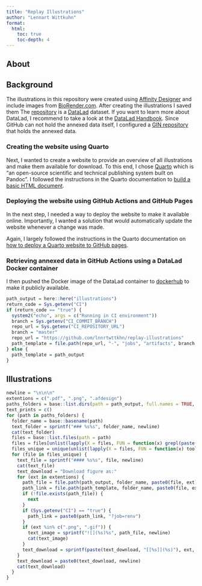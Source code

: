 ```yaml
---
title: "Replay Illustrations"
author: "Lennart Wittkuhn"
format:
  html:
    toc: true
    toc-depth: 4
---
```


## About


## Background

The illustrations in this repository were created using [Affinity Designer](https://affinity.serif.com/en-us/) and include images from [BioRender.com](https://biorender.com/).
After creating the illustrations I saved them 
The [repository](https://github.com/lnnrtwttkhn/replay-illustrations) is a [DataLad](https://www.datalad.org/) dataset.
If you want to learn more about DataLad, I recommend to take a look at the [DataLad Handbook](http://handbook.datalad.org/en/latest/).
Since GitHub can not hold the annexed data itself, I configured a [GIN repository](https://gin.g-node.org/lnnrtwttkhn/replay-illustrations) that holds the annexed data.

### Creating the website using Quarto

Next, I wanted to create a website to provide an overview of all illustrations and make them available for download.
To this end, I chose [Quarto](https://quarto.org/) which is "an open-source scientific and technical publishing system built on Pandoc".
I followed the instructions in the Quarto documentation to [build a basic HTML document](https://quarto.org/docs/output-formats/html-basics.html).

### Deploying the website using GitHub Actions and GitHub Pages

In the next step, I needed a way to deploy the website to make it available online.
Importantly, I wanted a solution that would automatically update the website whenever a change was made.

Again, I largely followed the instructions in the Quarto documentation on [how to deploy a Quarto website to GitHub pages](https://quarto.org/docs/publishing/github-pages.html).

### Retrieving annexed data in GitHub Actions using a DataLad Docker container

I then pushed the Docker image of the DataLad container to [dockerhub](https://hub.docker.com/repository/docker/lennartwittkuhn/datalad) to make it publicly available.


```r
path_output = here::here("illustrations")
return_code = Sys.getenv("CI")
if (return_code == "true") {
  system2("echo", args = c("Running in CI environment"))
  branch = Sys.getenv("CI_COMMIT_BRANCH")
  repo_url = Sys.getenv("CI_REPOSITORY_URL")
  branch = "master"
  repo_url = "https://github.com/lnnrtwttkhn/replay-illustrations"
  path_template = file.path(repo_url, "-", "jobs", "artifacts", branch, "raw", "output")
} else {
  path_template = path_output
}
```

## Illustrations

```r
newline = "\n\n\n"
extentions = c(".pdf", ".png", ".afdesign")
paths_folders = base::list.dirs(path = path_output, full.names = TRUE, recursive = FALSE)
text_prints = c()
for (path in paths_folders) {
  folder_name = base::basename(path)
  text_folder = sprintf("### %s%s", folder_name, newline)
  cat(text_folder)
  files = base::list.files(path = path)
  files = files[unlist(lapply(X = files, FUN = function(x) grepl(paste(extentions, collapse = "|"), x)))]
  files_unique = unique(unlist(lapply(X = files, FUN = function(x) tools::file_path_sans_ext(x))))
  for (file in files_unique) {
    text_file = sprintf("#### %s%s", file, newline)
    cat(text_file)
    text_download = "Download figure as:"
    for (ext in extentions) {
      path_file = file.path(path_output, folder_name, paste0(file, ext))
      path_link = file.path(path_template, folder_name, paste0(file, ext))
      if (!file.exists(path_file)) {
        next
      }
      if (Sys.getenv("CI") == "true") {
        path_link = paste0(path_link, "?job=renv")
      }
      if (ext %in% c(".png", ".gif")) {
        text_image = sprintf("![](%s)%s", path_file, newline)
        cat(text_image)
      }
      text_download = sprintf(paste(text_download, "[[%s]](%s)"), ext, path_link)
    }
    text_download = paste0(text_download, newline)
    cat(text_download)
  }
}
```
